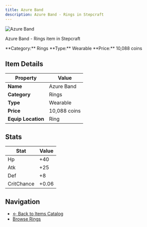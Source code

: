 ```yaml
---
title: Azure Band
description: Azure Band - Rings in Stepcraft
---
```


<div className="flex items-start gap-6 mb-8">
  <div className="flex-shrink-0">
    <img src="/assets/resources/trinketry/rings/azure_band.png" alt="Azure Band" className="w-24 h-24 border rounded-lg" />
  </div>
  <div className="flex-1">
    <div className="space-y-2">
      <p className="text-lg text-muted-foreground">Azure Band - Rings item in Stepcraft</p>
      <div className="flex flex-wrap gap-4 text-sm">
        <span className="px-2 py-1 bg-blue-100 dark:bg-blue-900 rounded-md">
          **Category:** Rings
        </span>
        <span className="px-2 py-1 bg-green-100 dark:bg-green-900 rounded-md">
          **Type:** Wearable
        </span>
        <span className="px-2 py-1 bg-yellow-100 dark:bg-yellow-900 rounded-md">
          **Price:** 10,088 coins
        </span>
      </div>
    </div>
  </div>
</div>

## Item Details

| Property | Value |
|----------|-------|
| **Name** | Azure Band |
| **Category** | Rings |
| **Type** | Wearable |
| **Price** | 10,088 coins |
| **Equip Location** | Ring |



## Stats

| Stat | Value |
|------|-------|
| Hp | +40 |
| Atk | +25 |
| Def | +8 |
| CritChance | +0.06 |


## Navigation

- [← Back to Items Catalog](/docs/items)
- [Browse Rings](/docs/items#rings)
